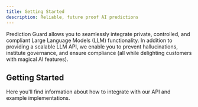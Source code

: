 ```yaml
---
title: Getting Started
description: Reliable, future proof AI predictions
---
```


Prediction Guard allows you to seamlessly integrate private, controlled, and compliant Large Language Models (LLM) functionality. In addition to providing a scalable LLM API, we enable you to prevent hallucinations, institute governance, and ensure compliance (all while delighting customers with magical AI features).

## Getting Started

Here you'll find information about how to integrate with our API and example implementations.

<Cards>
  <Card
    title="Quick Start"
    icon="fa-solid fa-play"
    href="/docs/getting-started/quick-start"
  />
  <Card title="API Reference" icon="fa-solid fa-code" href="/api-reference" />
</Cards>
<br />
<Cards>
  <Card
    title="SDKs"
    icon="fa-solid fa-signal"
    href="/docs/getting-started/sd-ks"
  />
  <Card
    title="HIPAA Compliant"
    icon="fa-solid fa-shield-halved"
    href="https://app.drata.com/trust/d31ad8d0-eeb1-45e6-846b-8eaad6c1ae75"
  />
</Cards>

